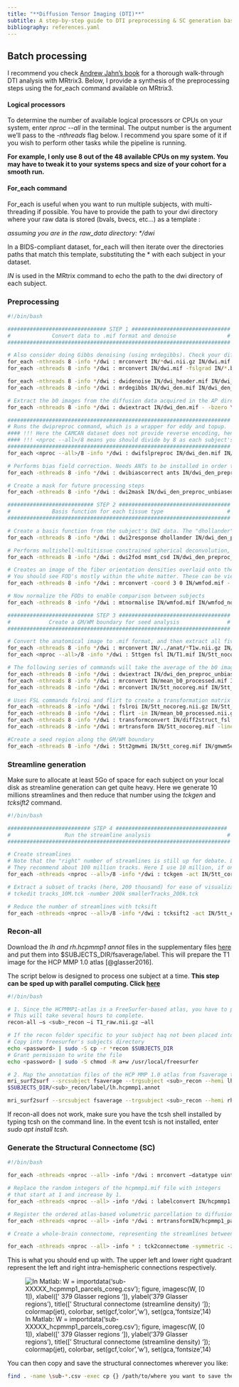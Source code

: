 ```yaml
---
title: "**Diffusion Tensor Imaging (DTI)**"
subtitle: A step-by-step guide to DTI preprocessing & SC generation based on MRtrix3
bibliography: references.yaml
---
```


## Batch processing

I recommend you check [Andrew Jahn's book](https://andysbrainbook.readthedocs.io/en/latest/MRtrix/MRtrix_Introduction.html) for a thorough walk-through DTI analysis with MRtrix3. Below, I provide a synthesis of the preprocessing steps using the for_each command available on MRtrix3.

#### Logical processors

To determine the number of available logical processors or CPUs on your system, enter *nproc \--all* in the terminal. The output number is the argument we'll pass to the *-nthreads* flag below. I recommend you spare some of it if you wish to perform other tasks while the pipeline is running.

**For example, I only use 8 out of the 48 available CPUs on my system. You may have to tweak it to your systems specs and size of your cohort for a smooth run.**

#### For_each command

For_each is useful when you want to run multiple subjects, with multi-threading if possible. You have to provide the path to your dwi directory where your raw data is stored (bvals, bvecs, etc...) as a template :

*assuming you are in the raw_data directory: \*/dwi*

In a BIDS-compliant dataset, for_each will then iterate over the directories paths that match this template, substituting the \* with each subject in your dataset.

*IN* is used in the MRtrix command to echo the path to the dwi directory of each subject.

### Preprocessing

``` bash
#!/bin/bash

############################### STEP 1 ###############################
#             Convert data to .mif format and denoise                #
######################################################################

# Also consider doing Gibbs denoising (using mrdegibbs). Check your diffusion data for ringing artifacts before deciding whether to use it
for_each -nthreads 8 -info */dwi : mrconvert IN/*dwi.nii.gz IN/dwi.mif 
for_each -nthreads 8 -info */dwi : mrconvert IN/dwi.mif -fslgrad IN/*.bvec IN/*.bval IN/dwi_header.mif 

for_each -nthreads 8 -info */dwi : dwidenoise IN/dwi_header.mif IN/dwi_den.mif -noise IN/noise.mif 
for_each -nthreads 8 -info */dwi : mrdegibbs IN/dwi_den.mif IN/dwi_den_unr.mif 

# Extract the b0 images from the diffusion data acquired in the AP direction
for_each -nthreads 8 -info */dwi : dwiextract IN/dwi_den.mif - -bzero \| mrmath - mean IN/mean_b0_AP.mif -axis 3 

######################################################################
# Runs the dwipreproc command, which is a wrapper for eddy and topup.
#### !!! Here the CAMCAN dataset does not provide reverse encoding, hence -rpe_none !!! ####
#### !!! <nproc --all>/8 means you should divide by 8 as each subject's preprocessing will be performed by 8 threads already (see at the end of the line) #### !!!
######################################################################
for_each <nproc --all>/8 -info */dwi : dwifslpreproc IN/dwi_den.mif IN/dwi_den_preproc.mif -pe_dir AP -rpe_none -readout_time 0.0342002 -eddy_options " --slm=linear --data_is_shelled"  -nthreads 8

# Performs bias field correction. Needs ANTs to be installed in order to use the "ants" option (use "fsl" otherwise)
for_each -nthreads 8 -info */dwi : dwibiascorrect ants IN/dwi_den_preproc.mif IN/dwi_den_preproc_unbiased.mif -bias IN/bias.mif 

# Create a mask for future processing steps
for_each -nthreads 8 -info */dwi : dwi2mask IN/dwi_den_preproc_unbiased.mif IN/mask.mif 

########################### STEP 2 ###################################
#             Basis function for each tissue type                    #
######################################################################

# Create a basis function from the subject's DWI data. The "dhollander" function is best used for multi-shell acquisitions; it will estimate different basis functions for each tissue type. For single-shell acquisition, use the "tournier" function instead
for_each -nthreads 8 -info */dwi : dwi2response dhollander IN/dwi_den_preproc_unbiased.mif IN/wm.txt IN/gm.txt IN/csf.txt -voxels IN/voxels.mif 

# Performs multishell-multitissue constrained spherical deconvolution, using the basis functions estimated above
for_each -nthreads 8 -info */dwi : dwi2fod msmt_csd IN/dwi_den_preproc_unbiased.mif -mask IN/mask.mif IN/wm.txt IN/wmfod.mif IN/gm.txt IN/gmfod.mif IN/csf.txt IN/csffod.mif 

# Creates an image of the fiber orientation densities overlaid onto the estimated tissues (Blue=WM; Green=GM; Red=CSF)
# You should see FOD's mostly within the white matter. These can be viewed later with the command "mrview vf.mif -odf.load_sh wmfod.mif"
for_each -nthreads 8 -info */dwi : mrconvert -coord 3 0 IN/wmfod.mif - \| mrcat IN/csffod.mif IN/gmfod.mif - IN/vf.mif 

# Now normalize the FODs to enable comparison between subjects
for_each -nthreads 8 -info */dwi : mtnormalise IN/wmfod.mif IN/wmfod_norm.mif IN/gmfod.mif IN/gmfod_norm.mif IN/csffod.mif IN/csffod_norm.mif -mask IN/mask.mif 

########################### STEP 3 ###################################
#            Create a GM/WM boundary for seed analysis               #
######################################################################

# Convert the anatomical image to .mif format, and then extract all five tissue catagories (1=GM; 2=Subcortical GM; 3=WM; 4=CSF; 5=Pathological tissue)
for_each -nthreads 8 -info */dwi : mrconvert IN/../anat/*T1w.nii.gz IN/T1.mif 
for_each <nproc --all>/8 -info */dwi : 5ttgen fsl IN/T1.mif IN/5tt_nocoreg.mif -nthreads 8 

# The following series of commands will take the average of the b0 images (which have the best contrast), convert them and the 5tt image to NIFTI format, and use it for coregistration.
for_each -nthreads 8 -info */dwi : dwiextract IN/dwi_den_preproc_unbiased.mif - -bzero \| mrmath - mean IN/mean_b0_processed.mif -axis 3 
for_each -nthreads 8 -info */dwi : mrconvert IN/mean_b0_processed.mif IN/mean_b0_processed.nii.gz 
for_each -nthreads 8 -info */dwi : mrconvert IN/5tt_nocoreg.mif IN/5tt_nocoreg.nii.gz 

# Uses FSL commands fslroi and flirt to create a transformation matrix for regisitration between the tissue map and the b0 images
for_each -nthreads 8 -info */dwi : fslroi IN/5tt_nocoreg.nii.gz IN/5tt_vol0.nii.gz 0 1 #Extract the first volume of the 5tt dataset (since flirt can only use 3D images, not 4D images)
for_each -nthreads 8 -info */dwi : flirt -in IN/mean_b0_processed.nii.gz -ref IN/5tt_vol0.nii.gz -interp nearestneighbour -dof 6 -omat IN/diff2struct_fsl.mat
for_each -nthreads 8 -info */dwi : transformconvert IN/diff2struct_fsl.mat IN/mean_b0_processed.nii.gz IN/5tt_nocoreg.nii.gz flirt_import IN/diff2struct_mrtrix.txt 
for_each -nthreads 8 -info */dwi : mrtransform IN/5tt_nocoreg.mif -linear IN/diff2struct_mrtrix.txt -inverse IN/5tt_coreg.mif 

#Create a seed region along the GM/WM boundary
for_each -nthreads 8 -info */dwi : 5tt2gmwmi IN/5tt_coreg.mif IN/gmwmSeed_coreg.mif 
```

### Streamline generation

Make sure to allocate at least 5Go of space for each subject on your local disk as streamline generation can get quite heavy. Here we generate 10 millions streamlines and then reduce that number using the *tckgen* and *tcksift2* command.

``` bash
#!/bin/bash

########################## STEP 4 ###################################
#                 Run the streamline analysis                        #
######################################################################

# Create streamlines
# Note that the "right" number of streamlines is still up for debate. Last I read from the MRtrix documentation,
# They recommend about 100 million tracks. Here I use 10 million, if only to save time. Read their papers and then make a decision
for_each -nthreads <nproc --all>/8 -info */dwi : tckgen -act IN/5tt_coreg.mif -backtrack -seed_gmwmi IN/gmwmSeed_coreg.mif -nthreads 8 -maxlength 250 -cutoff 0.06 -select 10000k IN/wmfod_norm.mif IN/tracks_10M.tck 

# Extract a subset of tracks (here, 200 thousand) for ease of visualization
# tckedit tracks_10M.tck -number 200k smallerTracks_200k.tck

# Reduce the number of streamlines with tcksift
for_each -nthreads <nproc --all>/8 -info */dwi : tcksift2 -act IN/5tt_coreg.mif -out_mu IN/sift_mu.txt -out_coeffs IN/sift_coeffs.txt -nthreads 8 IN/tracks_10M.tck IN/wmfod_norm.mif IN/sift_1M.txt 
```

### Recon-all

Download the *lh and rh.hcpmmp1 annot* files in the supplementary files [here](https://osf.io/fkyht/#!) and put them into \$SUBJECTS_DIR/fsaverage/label. This will prepare the T1 image for the HCP MMP 1.0 atlas [@glasser2016].

The script below is designed to process one subject at a time. **This step can be sped up with parallel computing. Click [here](/content/guide/DTI/parallel.qmd)**

``` bash
#!/bin/bash

# 1. Since the HCPMMP1-atlas is a FreeSurfer-based atlas, you have to preprocess the T1 image in FreeSurfer. 
# This will take several hours to complete.
recon-all –s <sub>_recon –i T1_raw.nii.gz –all

# If the recon folder specific to your subject haq not been placed into $SUBJECTS_DIR, you may have to move it manually
# Copy into freesurfer's subjects directory
echo <password> | sudo -S cp -r *recon $SUBJECTS_DIR
# Grant permission to write the file
echo <password> | sudo -S chmod -R a+w /usr/local/freesurfer

# 2. Map the annotation files of the HCP MMP 1.0 atlas from fsaverage to you subject for both hemispheres:
mri_surf2surf --srcsubject fsaverage --trgsubject <sub>_recon --hemi lh --sval-annot $SUBJECTS_DIR/fsaverage/label/lh.hcpmmp1.annot --tval
$SUBJECTS_DIR/<sub>_recon/label/lh.hcpmmp1.annot

mri_surf2surf --srcsubject fsaverage --trgsubject <sub>_recon --hemi rh --sval-annot $SUBJECTS_DIR/fsaverage/label/rh.hcpmmp1.annot --tval $SUBJECTS_DIR/<sub>_recon/label/rh.hcpmmp1.annot
```

If recon-all does not work, make sure you have the tcsh shell installed by typing tcsh on the command line. In the event tcsh is not installed, enter *sudo apt install tcsh.*

### Generate the Structural Connectome (SC)

``` bash
#!/bin/bash

for_each -nthreads <nproc --all> -info */dwi : mrconvert –datatype uint32 IN/hcpmmp1.mgz  IN/hcpmmp1.mif -force

# Replace the random integers of the hcpmmp1.mif file with integers
# that start at 1 and increase by 1.
for_each -nthreads <nproc --all> -info */dwi : labelconvert IN/hcpmmp1.mif $MRtrix3/share/mrtrix3/labelconvert/hcpmmp1_original.txt $MRtrix3/share/mrtrix3/labelconvert/hcpmmp1_ordered.txt IN/hcpmmp1_parcels_nocoreg.mif -force

# Register the ordered atlas-based volumetric parcellation to diffusion space.
for_each -nthreads <nproc --all> -info */dwi : mrtransformIN/hcpmmp1_parcels_nocoreg.mif –linearIN/diff2struct_mrtrix.txt –inverse –datatype uint32  IN/hcpmmp1_parcels_coreg.mif -force

# Create a whole-brain connectome, representing the streamlines between each parcellation pair in the atlas (in this case, 379x379). The "symmetric" option will make the lower diagonal the same as the upper diagonal, and the "scale_invnodevol" option will scale the connectome by the inverse of the size of the node

for_each -nthreads <nproc --all> -info * : tck2connectome -symmetric -zero_diagonal -scale_invnodevol -tck_weights_in IN/dwi/sift_1M.txt IN/dwi/tracks_10M.tck IN/dwi/hcpmmp1_parcels_coreg.mif IN/dwi/IN_hcpmmp1_parcels_coreg.csv -out_assignment IN/dwi/assignments_IN_hcpmmp1_parcels_coreg.csv -force
```

This is what you should end up with. The upper left and lower right quadrant represent the left and right intra-hemispheric connections respectively.\

![In Matlab: W = importdata('sub-XXXXX_hcpmmp1_parcels_coreg.csv'); figure, imagesc(W, \[0 1\]), xlabel(\[' 379 Glasser regions '\]), ylabel('379 Glasser regions'), title(\[' Structural connectome (streamline density) '\]); colormap(jet), colorbar, set(gcf,'color','w'), set(gca,'fontsize',14)](/images/SC.png){fig-align="center"}

You can then copy and save the structural connectomes wherever you like:

``` bash
find . -name \sub-*.csv -exec cp {} /path/to/where you want to save the SC \;
```
